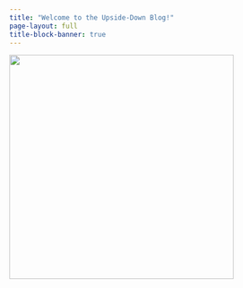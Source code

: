 ```yaml
---
title: "Welcome to the Upside-Down Blog!"
page-layout: full
title-block-banner: true
---
```


![](images/usdkingdm3.jpeg){fig-align="center" width="400"}

<link rel="icon" type="image/png" href="images/tud_logo2"/>
